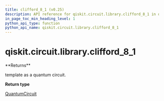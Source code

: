```yaml
---
title: clifford_8_1 (v0.25)
description: API reference for qiskit.circuit.library.clifford_8_1 in qiskit v0.25
in_page_toc_min_heading_level: 1
python_api_type: function
python_api_name: qiskit.circuit.library.clifford_8_1
---
```


<span id="qiskit-circuit-library-clifford-8-1" />

# qiskit.circuit.library.clifford\_8\_1

<Function id="qiskit.circuit.library.clifford_8_1" isDedicatedPage={true} github="https://github.com/qiskit/qiskit/tree/stable/0.17/qiskit/circuit/library/templates/clifford/clifford_8_1.py" signature="clifford_8_1()">
  **Returns**

  template as a quantum circuit.

  **Return type**

  [QuantumCircuit](qiskit.circuit.QuantumCircuit "qiskit.circuit.QuantumCircuit")
</Function>

